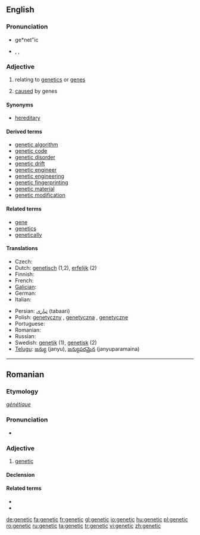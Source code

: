 ==English==
{{wikipedia}}

===Pronunciation===
* ge*net"ic
* {{enPR|jə-nĕt'ĭk}}, {{IPA|/ʤəˈnetɪk/}}, {{SAMPA|dZ@"netIk/}}
*: {{rhymes|ɛtɪk}}

===Adjective===
{{en-adj}}

# {{genetics}} relating to [[genetics]] or [[gene]]s
# [[cause]]d by genes

====Synonyms====
* [[hereditary]]

====Derived terms====
* [[genetic algorithm]]
* [[genetic code]]
* [[genetic disorder]]
* [[genetic drift]]
* [[genetic engineer]]
* [[genetic engineering]]
* [[genetic fingerprinting]]
* [[genetic material]]
* [[genetic modification]]

====Related terms====
* [[gene]]
* [[genetics]]
* [[genetically]]

====Translations====
{{trans-top}}
* Czech: {{t+|cs|genetický|m}}
* Dutch: [[genetisch]] (1,2), [[erfelijk]] (2)
* Finnish: {{t-|fi|geneettinen}}
* French: {{t+|fr|génétique}}
* [[Galician]]: {{t-|gl|xenético|xs=Galician}}
* German: {{t+|de|genetisch}}
* Italian: {{t+|it|genetico|m}}
{{trans-mid}}
* Persian: [[تباری]] (tabaari)
* Polish: [[genetyczny]] {{m}}, [[genetyczna]] {{f}}, [[genetyczne]] {{f}}
* Portuguese: {{t-|pt|genético}}
* Romanian: {{t+|ro|genetic}}
* Russian: {{t+|ru|генетический}}
* Swedish: [[genetik]] (1), [[genetisk]] (2)
* [[Telugu]]: [[జన్యు]] (janyu), [[జన్యుపరమైన]] (janyuparamaina)
{{trans-bottom}}

----

==Romanian==

===Etymology===
{{etyl|fr|ro}} ''[[génétique]]''

===Pronunciation===
* {{IPA|[ʤe'ne.tik]|lang=ro}}

===Adjective===
{{ro-adj|4}}

# [[#English|genetic]]

====Declension====
{{ro-adj-4}}

====Related terms====
* {{l|ro|genă}}
* {{l|ro|genetică}}

[[de:genetic]]
[[fa:genetic]]
[[fr:genetic]]
[[gl:genetic]]
[[io:genetic]]
[[hu:genetic]]
[[pl:genetic]]
[[ro:genetic]]
[[ru:genetic]]
[[ta:genetic]]
[[tr:genetic]]
[[vi:genetic]]
[[zh:genetic]]